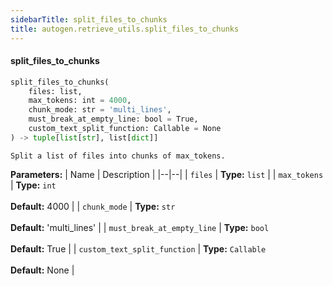 ```yaml
---
sidebarTitle: split_files_to_chunks
title: autogen.retrieve_utils.split_files_to_chunks
---
```


<code class="doc-symbol doc-symbol-heading doc-symbol-function"></code>
#### split_files_to_chunks

```python
split_files_to_chunks(
    files: list,
    max_tokens: int = 4000,
    chunk_mode: str = 'multi_lines',
    must_break_at_empty_line: bool = True,
    custom_text_split_function: Callable = None
) -> tuple[list[str], list[dict]]
```

    Split a list of files into chunks of max_tokens.

<b>Parameters:</b>
| Name | Description |
|--|--|
| `files` | **Type:** `list` |
| `max_tokens` | **Type:** `int`<br/><br/>**Default:** 4000 |
| `chunk_mode` | **Type:** `str`<br/><br/>**Default:** 'multi_lines' |
| `must_break_at_empty_line` | **Type:** `bool`<br/><br/>**Default:** True |
| `custom_text_split_function` | **Type:** `Callable`<br/><br/>**Default:** None |

<br />